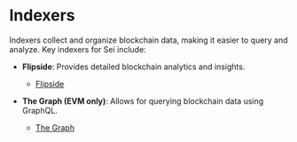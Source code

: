 # Indexers

Indexers collect and organize blockchain data, making it easier to query and analyze. Key indexers for Sei include:

- **Flipside**: Provides detailed blockchain analytics and insights.
   - [Flipside](https://flipsidecrypto.xyz/)

- **The Graph (EVM only)**: Allows for querying blockchain data using GraphQL.
   - [The Graph](https://thegraph.com/)

